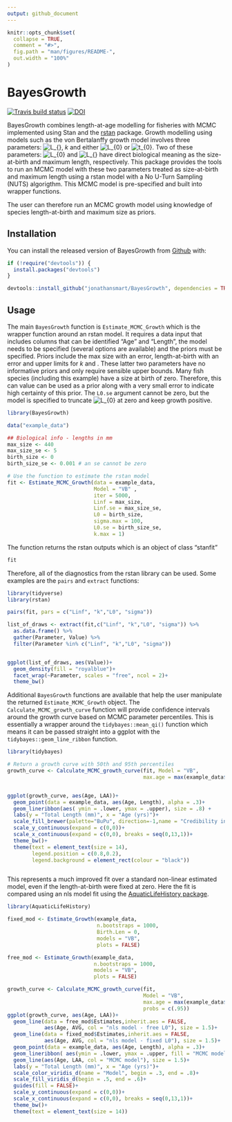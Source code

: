 ```yaml
---
output: github_document
---
```


<!-- README.md is generated from README.Rmd. Please edit that file -->

```r
knitr::opts_chunk$set(
  collapse = TRUE,
  comment = "#>",
  fig.path = "man/figures/README-",
  out.width = "100%"
)
```
# BayesGrowth

<!-- badges: start -->
[![Travis build status](https://travis-ci.org/jonathansmart/BayesGrowth.svg?branch=master)](https://travis-ci.org/jonathansmart/BayesGrowth)
[![DOI](https://zenodo.org/badge/223878432.svg)](https://zenodo.org/badge/latestdoi/223878432)
<!-- badges: end -->

BayesGrowth combines length-at-age modelling for fisheries with MCMC implemented using Stan and the [rstan](https://mc-stan.org/users/interfaces/rstan) package. Growth modelling using models such as the von Bertalanffy growth model involves three parameters: ![L_{\infty}](https://render.githubusercontent.com/render/math?math=L_%7B%5Cinfty%7D), *k* and either ![L_{0}](https://render.githubusercontent.com/render/math?math=L_%7B0%7D) or ![t_{0}](https://render.githubusercontent.com/render/math?math=t_%7B0%7D). Two of these parameters: ![L_{0}](https://render.githubusercontent.com/render/math?math=L_%7B0%7D) and ![L_{\infty}](https://render.githubusercontent.com/render/math?math=L_%7B%5Cinfty%7D) have direct biological meaning as the size-at-birth and maximum length, respectively. This package provides the tools to run an MCMC model with these two parameters treated as size-at-birth and maximum length using a rstan model with a No U-Turn Sampling (NUTS) algorigthm. This MCMC model is pre-specified and built into wrapper functions.

The user can therefore run an MCMC growth model using knowledge of species length-at-birth and maximum size as priors.

## Installation

You can install the released version of BayesGrowth from [Github](https://github.com/jonathansmart/BayesGrowth) with:

``` r
if (!require("devtools")) {
  install.packages("devtools")
}

devtools::install_github("jonathansmart/BayesGrowth", dependencies = TRUE)
```

## Usage

The main `BayesGrowth` function is `Estimate_MCMC_Growth` which is the wrapper function around an rstan model. It requires a data input that includes columns that can be identified "Age" and "Length", the model needs to be specified (several options are available) and the priors must be specified. Priors include the max size with an error, length-at-birth with an error and upper limits for *k* and ![\sigma](https://render.githubusercontent.com/render/math?math=%5Csigma). These latter two parameters have no informative priors and only require sensible upper bounds. Many fish species (including this example) have a size at birth of zero. Therefore, this can value can be used as a prior along with a very small error to indicate high certainty of this prior. The `L0.se` argument cannot be zero, but the model is specified to truncate ![L_{0}](https://render.githubusercontent.com/render/math?math=L_%7B0%7D) at zero and keep growth positive.

```r
library(BayesGrowth)

data("example_data")

## Biological info - lengths in mm
max_size <- 440
max_size_se <- 5
birth_size <- 0
birth_size_se <- 0.001 # an se cannot be zero

# Use the function to estimate the rstan model
fit <- Estimate_MCMC_Growth(data = example_data, 
                            Model = "VB" ,
                            iter = 5000,
                            Linf = max_size,
                            Linf.se = max_size_se,
                            L0 = birth_size,
                            sigma.max = 100,
                            L0.se = birth_size_se,
                            k.max = 1)

```


The function returns the rstan outputs which is an object of class "stanfit"

```r
fit
```

Therefore, all of the diagnostics from the rstan library can be used. Some examples are the `pairs` and `extract` functions:

```r
library(tidyverse)
library(rstan)

pairs(fit, pars = c("Linf", "k","L0", "sigma"))

list_of_draws <- extract(fit,c("Linf", "k","L0", "sigma")) %>% 
  as.data.frame() %>% 
  gather(Parameter, Value) %>% 
  filter(Parameter %in% c("Linf", "k","L0", "sigma"))


ggplot(list_of_draws, aes(Value))+
  geom_density(fill = "royalblue")+
  facet_wrap(~Parameter, scales = "free", ncol = 2)+
  theme_bw()

```

Additional `BayesGrowth` functions are available that help the user manipulate the returned `Estimate_MCMC_Growth` object. The `Calculate_MCMC_growth_curve` function will provide confidence intervals around the growth curve based on MCMC parameter percentiles. This is essentially a wrapper around the `tidybayes::mean_qi()` function which means it can be passed straight into a ggplot with the `tidybayes::geom_line_ribbon` function.

```r

library(tidybayes)

# Return a growth curve with 50th and 95th percentiles
growth_curve <- Calculate_MCMC_growth_curve(fit, Model = "VB",
                                            max.age = max(example_data$Age), probs = c(.5,.95))


ggplot(growth_curve, aes(Age, LAA))+
  geom_point(data = example_data, aes(Age, Length), alpha = .3)+
  geom_lineribbon(aes( ymin = .lower, ymax = .upper), size = .8) +
  labs(y = "Total Length (mm)", x = "Age (yrs)")+
  scale_fill_brewer(palette="BuPu", direction=-1,name = "Credibility interval")+
  scale_y_continuous(expand = c(0,0))+
  scale_x_continuous(expand = c(0,0), breaks = seq(0,13,1))+
  theme_bw()+
  theme(text = element_text(size = 14),
        legend.position = c(0.8,0.2),
        legend.background = element_rect(colour = "black"))



```

This represents a much improved fit over a standard non-linear estimated model, even if the length-at-birth were fixed at zero. Here the fit is compared using an nls model fit using the [AquaticLifeHistory package](https://github.com/jonathansmart/AquaticLifeHistory).


```r

library(AquaticLifeHistory)

fixed_mod <- Estimate_Growth(example_data,
                             n.bootstraps = 1000, 
                             Birth.Len = 0, 
                             models = "VB", 
                             plots = FALSE)

free_mod <- Estimate_Growth(example_data,
                            n.bootstraps = 1000, 
                            models = "VB", 
                            plots = FALSE)

growth_curve <- Calculate_MCMC_growth_curve(fit,
                                            Model = "VB",
                                            max.age = max(example_data$Age), 
                                            probs = c(.95))
ggplot(growth_curve, aes(Age, LAA))+
  geom_line(data = free_mod$Estimates,inherit.aes = FALSE,
            aes(Age, AVG, col = "nls model - free L0"), size = 1.5)+
  geom_line(data = fixed_mod$Estimates,inherit.aes = FALSE,
            aes(Age, AVG, col = "nls model - fixed L0"), size = 1.5)+
  geom_point(data = example_data, aes(Age, Length), alpha = .3)+
  geom_lineribbon( aes(ymin = .lower, ymax = .upper, fill = "MCMC model", col = "MCMC model"),size = 1.5, alpha = .5) +
  geom_line(aes(Age, LAA, col = "MCMC model"), size = 1.5)+
  labs(y = "Total Length (mm)", x = "Age (yrs)")+
  scale_color_viridis_d(name = "Model", begin = .3, end = .8)+
  scale_fill_viridis_d(begin = .5, end = .6)+
  guides(fill = FALSE)+
  scale_y_continuous(expand = c(0,0))+
  scale_x_continuous(expand = c(0,0), breaks = seq(0,13,1))+
  theme_bw()+
  theme(text = element_text(size = 14))

```

